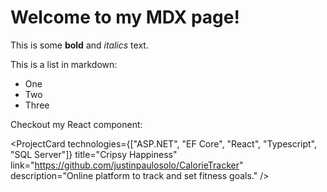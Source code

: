 
# Welcome to my MDX page!

This is some **bold** and _italics_ text.

This is a list in markdown:

- One
- Two
- Three

Checkout my React component:

<ProjectCard
  technologies={["ASP.NET", "EF Core", "React", "Typescript", "SQL Server"]}
  title="Cripsy Happiness"
  link="https://github.com/justinpaulosolo/CalorieTracker"
  description="Online platform to track and set fitness goals."
/>
